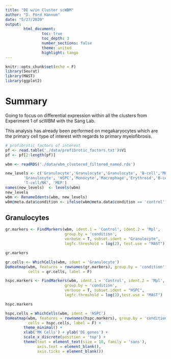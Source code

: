 ```yaml
---
title: "DE w/in Cluster scWBM"
author: "D. Ford Hannum"
date: "5/27/2020"
output: 
        html_document:
                toc: true
                toc_depth: 3
                number_sections: false
                theme: united
                highlight: tango
---
```


\newpage

```r
knitr::opts_chunk$set(echo = F)
library(Seurat)
library(MAST)
library(ggplot2)
```

# Summary

Going to focus on differential expression within all the clusters from Experiment 1 of scWBM with the Sang Lab.

This analysis has already been performed on megakaryocytes which are the primary cell type of interest with regards to primary myelofibrosis. 


```r
# profibrotic factors of interest
pf <- read.table('./data/profibrotic_factors.txt')$V1
pf <- pf[2:length(pf)]


```

```r
wbm <- readRDS('./data/wbm_clustered_filtered_named.rds')

new_levels <- c('Granulocyte','Granulocyte','Granulocyte', 'B-cell','MK', 
        'Granulocyte', 'HSPC','Monocyte','Macrophage','Erythroid','B-cell',
        'T-cell/NK', 'MEP')
names(new_levels)  <- levels(wbm)
new_levels
wbm <- RenameIdents(wbm, new_levels)
wbm@meta.data$condition <- ifelse(wbm@meta.data$condition == 'control', 'Control','Mpl')
```

## Granulocytes

```r
gr.markers <- FindMarkers(wbm, ident.1 = 'Control', ident.2 = 'Mpl',
                          group.by = 'condition',
                          verbose = T, subset.ident = "Granulocyte",
                          logfc.threshold = log(2), test.use = "MAST")

gr.markers

gr.cells <- WhichCells(wbm, ident = 'Granulocyte')
DoHeatmap(wbm, features = rownames(gr.markers), group.by = 'condition',
          cells = gr.cells, label = F)


```

```r
hspc.markers <- FindMarkers(wbm, ident.1 = 'Control', ident.2 = 'Mpl',
                          group.by = 'condition',
                          verbose = T, subset.ident = "HSPC",
                          logfc.threshold = log(2),test.use = "MAST")

hspc.markers

hspc.cells = WhichCells(wbm, ident = 'HSPC')
DoHeatmap(wbm, features = rownames(hspc.markers), group.by = 'condition',
          cells = hspc.cells, label = F) +
        theme_minimal() + 
        xlab('MK Cells') + ylab('DE genes') + 
        scale_x_discrete(position = 'top') + 
        theme(text = element_text(size = 10, family = 'sans'),
              axis.text = element_blank(),
              axis.ticks = element_blank())
```

